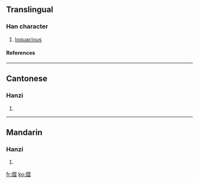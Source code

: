 ==Translingual==
===Han character===
{{Han char|rn=9|rad=人|as=12|sn=14|four=|canj=人尸戈一 (OSIM)}}
# [[loquacious]]
====References====
{{Han ref|kx=0117.250|hdz=10232.080|uh=348A|ud=13450}}

----
==Cantonese==
===Hanzi===
{{yue-hanzi|jyut=|y=saap1, sik1}}
# {{defn|Cantonese}}

----
==Mandarin==
===Hanzi===
{{cmn-hanzi|pin=[[sè]] (se4)|wg=se<sup>4</sup>}}
# {{defn|Mandarin}}

[[fr:㒊]]
[[ko:㒊]]